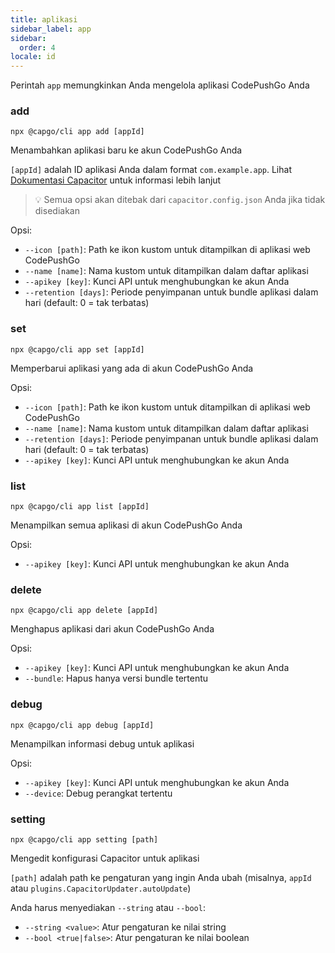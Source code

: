 ```yaml
---
title: aplikasi
sidebar_label: app
sidebar:
  order: 4
locale: id
---
```


Perintah `app` memungkinkan Anda mengelola aplikasi CodePushGo Anda

### add

`npx @capgo/cli app add [appId]`

Menambahkan aplikasi baru ke akun CodePushGo Anda

`[appId]` adalah ID aplikasi Anda dalam format `com.example.app`. Lihat [Dokumentasi Capacitor](https://capacitorjs.com/docs/cli/commands/init/) untuk informasi lebih lanjut

> 💡 Semua opsi akan ditebak dari `capacitor.config.json` Anda jika tidak disediakan

Opsi:

- `--icon [path]`: Path ke ikon kustom untuk ditampilkan di aplikasi web CodePushGo
- `--name [name]`: Nama kustom untuk ditampilkan dalam daftar aplikasi
- `--apikey [key]`: Kunci API untuk menghubungkan ke akun Anda
- `--retention [days]`: Periode penyimpanan untuk bundle aplikasi dalam hari (default: 0 = tak terbatas)

### set

`npx @capgo/cli app set [appId]`

Memperbarui aplikasi yang ada di akun CodePushGo Anda

Opsi:

- `--icon [path]`: Path ke ikon kustom untuk ditampilkan di aplikasi web CodePushGo
- `--name [name]`: Nama kustom untuk ditampilkan dalam daftar aplikasi
- `--retention [days]`: Periode penyimpanan untuk bundle aplikasi dalam hari (default: 0 = tak terbatas)
- `--apikey [key]`: Kunci API untuk menghubungkan ke akun Anda

### list

`npx @capgo/cli app list [appId]`

Menampilkan semua aplikasi di akun CodePushGo Anda

Opsi:

- `--apikey [key]`: Kunci API untuk menghubungkan ke akun Anda

### delete

`npx @capgo/cli app delete [appId]`

Menghapus aplikasi dari akun CodePushGo Anda

Opsi:

- `--apikey [key]`: Kunci API untuk menghubungkan ke akun Anda
- `--bundle`: Hapus hanya versi bundle tertentu

### debug

`npx @capgo/cli app debug [appId]`

Menampilkan informasi debug untuk aplikasi

Opsi:

- `--apikey [key]`: Kunci API untuk menghubungkan ke akun Anda
- `--device`: Debug perangkat tertentu

### setting

`npx @capgo/cli app setting [path]`

Mengedit konfigurasi Capacitor untuk aplikasi

`[path]` adalah path ke pengaturan yang ingin Anda ubah (misalnya, `appId` atau `plugins.CapacitorUpdater.autoUpdate`)

Anda harus menyediakan `--string` atau `--bool`:

- `--string <value>`: Atur pengaturan ke nilai string
- `--bool <true|false>`: Atur pengaturan ke nilai boolean